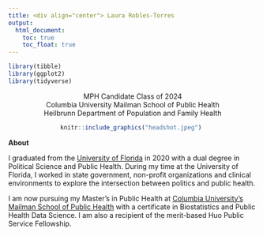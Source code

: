 ```yaml
---
title: <div align="center"> Laura Robles-Torres
output: 
  html_document:
    toc: true
    toc_float: true
---
```


```r
library(tibble)
library(ggplot2)
library(tidyverse)
```

<div align="center">| MPH Candidate Class of 2024
<div align="center">| Columbia University Mailman School of Public Health 
<div align="center">| Heilbrunn Department of Population and Family Health 

```r
knitr::include_graphics("headshot.jpeg") 
```

<div align="left">**About** 

I graduated from the [University of Florida](https://phhp.ufl.edu/) in 2020 with a dual degree in Political Science and Public Health. During my time at the University of Florida, I worked in state government, non-profit organizations and clinical environments to explore the intersection between politics and public health. 

I am now pursuing my Master's in Public Health at [Columbia University's Mailman School of Public Health](https://www.publichealth.columbia.edu/academics/departments/population-family-health) with a certificate in Biostatistics and Public Health Data Science. I am also a recipient of the merit-based Huo Public Service Fellowship.

